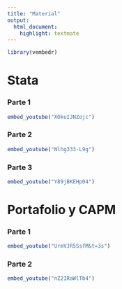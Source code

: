 ```yaml
---
title: "Material"
output: 
  html_document:
    highlight: textmate
---
```


```r
library(vembedr)

```

# Stata 

### Parte 1

```r
embed_youtube("XOkuIJNZojc")
```

### Parte 2

```r
embed_youtube("Nlhg333-L9g")
```


### Parte 3

```r
embed_youtube("Y89jBKEHp04")
```


# Portafolio y CAPM

### Parte 1

```r
embed_youtube("UrmVJR5SsfM&t=3s")
```

### Parte 2

```r
embed_youtube("nZ2IRaWlTb4")
```

